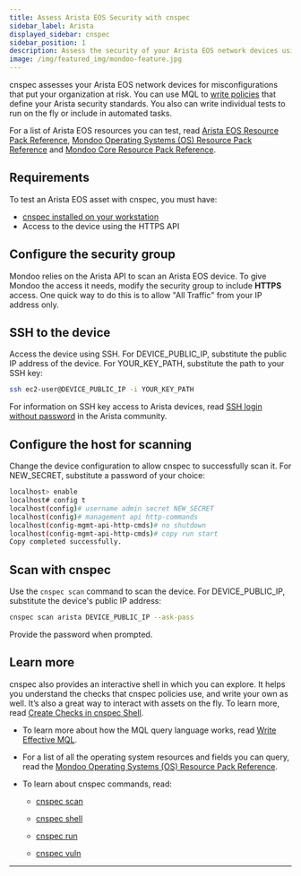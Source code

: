 ```yaml
---
title: Assess Arista EOS Security with cnspec
sidebar_label: Arista
displayed_sidebar: cnspec
sidebar_position: 1
description: Assess the security of your Arista EOS network devices using Mondoo's cnspec client
image: /img/featured_img/mondoo-feature.jpg
---
```


cnspec assesses your Arista EOS network devices for misconfigurations that put your organization at risk. You can use MQL to [write policies](/cnspec/cnspec-policies/write/) that define your Arista security standards. You also can write individual tests to run on the fly or include in automated tasks.

For a list of Arista EOS resources you can test, read [Arista EOS Resource Pack Reference](/mql/resources/arista-pack/), [Mondoo Operating Systems (OS) Resource Pack Reference](/mql/resources/os-pack/) and [Mondoo Core Resource Pack Reference](/mql/resources/core-pack/).

## Requirements

To test an Arista EOS asset with cnspec, you must have:

- [cnspec installed on your workstation](/cnspec/)
- Access to the device using the HTTPS API

## Configure the security group

Mondoo relies on the Arista API to scan an Arista EOS device. To give Mondoo the access it needs, modify the security group to include **HTTPS** access. One quick way to do this is to allow "All Traffic" from your IP address only.

## SSH to the device

Access the device using SSH. For DEVICE_PUBLIC_IP, substitute the public IP address of the device. For YOUR_KEY_PATH, substitute the path to your SSH key:

```bash
ssh ec2-user@DEVICE_PUBLIC_IP -i YOUR_KEY_PATH
```

For information on SSH key access to Arista devices, read [SSH login without password](https://arista.my.site.com/AristaCommunity/s/article/ssh-login-without-password) in the Arista community.

## Configure the host for scanning

Change the device configuration to allow cnspec to successfully scan it. For NEW_SECRET, substitute a password of your choice:

```bash
localhost> enable
localhost# config t
localhost(config)# username admin secret NEW_SECRET
localhost(config)# management api http-commands
localhost(config-mgmt-api-http-cmds)# no shutdown
localhost(config-mgmt-api-http-cmds)# copy run start
Copy completed successfully.
```

## Scan with cnspec

Use the `cnspec scan` command to scan the device. For DEVICE_PUBLIC_IP, substitute the device's public IP address:

```bash
cnspec scan arista DEVICE_PUBLIC_IP --ask-pass
```

Provide the password when prompted.

## Learn more

cnspec also provides an interactive shell in which you can explore. It helps you understand the checks that cnspec policies use, and write your own as well. It’s also a great way to interact with assets on the fly. To learn more, read [Create Checks in cnspec Shell](/cnspec/cnspec-scan/).

- To learn more about how the MQL query language works, read [Write Effective MQL](/mql/mql.write/).

- For a list of all the operating system resources and fields you can query, read the [Mondoo Operating Systems (OS) Resource Pack Reference](/mql/resources/os-pack/).

- To learn about cnspec commands, read:

  - [cnspec scan](/cnspec/cli/cnspec_scan/)

  - [cnspec shell](/cnspec/cli/cnspec_shell/)

  - [cnspec run](/cnspec/cli/cnspec_run/)

  - [cnspec vuln](/cnspec/cli/cnspec_vuln/)

---
